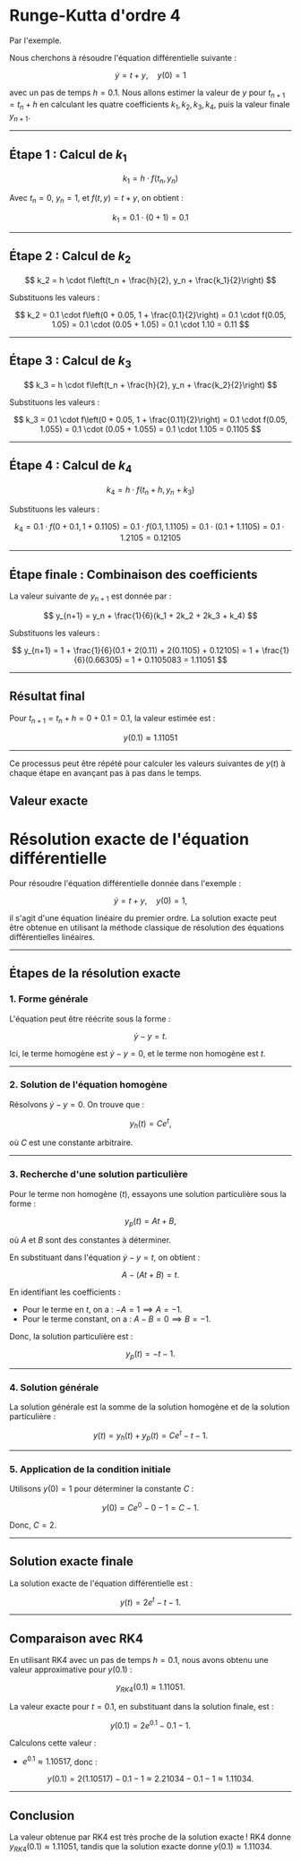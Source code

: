 # Runge-Kutta d'ordre 4

Par l'exemple.

Nous cherchons à résoudre l'équation différentielle suivante :

$$
\dot{y} = t + y, \quad y(0) = 1
$$

avec un pas de temps $h = 0.1$. Nous allons estimer la valeur de $y$ pour $t_{n+1} = t_n + h$ en calculant les quatre coefficients $k_1, k_2, k_3, k_4$, puis la valeur finale $y_{n+1}$.

---

## Étape 1 : Calcul de $k_1$

$$
k_1 = h \cdot f(t_n, y_n)
$$

Avec $t_n = 0$, $y_n = 1$, et $f(t, y) = t + y$, on obtient :

$$
k_1 = 0.1 \cdot (0 + 1) = 0.1
$$

---

## Étape 2 : Calcul de $k_2$

$$
k_2 = h \cdot f\left(t_n + \frac{h}{2}, y_n + \frac{k_1}{2}\right)
$$

Substituons les valeurs :

$$
k_2 = 0.1 \cdot f\left(0 + 0.05, 1 + \frac{0.1}{2}\right)
= 0.1 \cdot f(0.05, 1.05)
= 0.1 \cdot (0.05 + 1.05)
= 0.1 \cdot 1.10
= 0.11
$$

---

## Étape 3 : Calcul de $k_3$

$$
k_3 = h \cdot f\left(t_n + \frac{h}{2}, y_n + \frac{k_2}{2}\right)
$$

Substituons les valeurs :

$$
k_3 = 0.1 \cdot f\left(0 + 0.05, 1 + \frac{0.11}{2}\right)
= 0.1 \cdot f(0.05, 1.055)
= 0.1 \cdot (0.05 + 1.055)
= 0.1 \cdot 1.105
= 0.1105
$$

---

## Étape 4 : Calcul de $k_4$

$$
k_4 = h \cdot f(t_n + h, y_n + k_3)
$$

Substituons les valeurs :

$$
k_4 = 0.1 \cdot f(0 + 0.1, 1 + 0.1105)
= 0.1 \cdot f(0.1, 1.1105)
= 0.1 \cdot (0.1 + 1.1105)
= 0.1 \cdot 1.2105
= 0.12105
$$

---

## Étape finale : Combinaison des coefficients

La valeur suivante de $y_{n+1}$ est donnée par :

$$
y_{n+1} = y_n + \frac{1}{6}(k_1 + 2k_2 + 2k_3 + k_4)
$$

Substituons les valeurs :

$$
y_{n+1} = 1 + \frac{1}{6}(0.1 + 2(0.11) + 2(0.1105) + 0.12105)
= 1 + \frac{1}{6}(0.66305)
= 1 + 0.1105083
= 1.11051
$$

---

## Résultat final

Pour $t_{n+1} = t_n + h = 0 + 0.1 = 0.1$, la valeur estimée est :

$$
y(0.1) \approx 1.11051
$$

---

Ce processus peut être répété pour calculer les valeurs suivantes de $y(t)$ à chaque étape en avançant pas à pas dans le temps.

## Valeur exacte

# Résolution exacte de l'équation différentielle

Pour résoudre l'équation différentielle donnée dans l'exemple :

$$
\dot{y} = t + y, \quad y(0) = 1,
$$

il s'agit d'une équation linéaire du premier ordre. La solution exacte peut être obtenue en utilisant la méthode classique de résolution des équations différentielles linéaires.

---

## Étapes de la résolution exacte

### 1. Forme générale
L'équation peut être réécrite sous la forme :

$$
\dot{y} - y = t.
$$

Ici, le terme homogène est $\dot{y} - y = 0$, et le terme non homogène est $t$.

---

### 2. Solution de l'équation homogène
Résolvons $\dot{y} - y = 0$. On trouve que :

$$
y_h(t) = Ce^t,
$$

où $C$ est une constante arbitraire.

---

### 3. Recherche d'une solution particulière
Pour le terme non homogène ($t$), essayons une solution particulière sous la forme :

$$
y_p(t) = At + B,
$$

où $A$ et $B$ sont des constantes à déterminer.

En substituant dans l'équation $\dot{y} - y = t$, on obtient :

$$
A - (At + B) = t.
$$

En identifiant les coefficients :
- Pour le terme en $t$, on a : $-A = 1 \implies A = -1$.
- Pour le terme constant, on a : $A - B = 0 \implies B = -1$.

Donc, la solution particulière est :

$$
y_p(t) = -t - 1.
$$

---

### 4. Solution générale
La solution générale est la somme de la solution homogène et de la solution particulière :

$$
y(t) = y_h(t) + y_p(t) = Ce^t - t - 1.
$$

---

### 5. Application de la condition initiale
Utilisons $y(0) = 1$ pour déterminer la constante $C$ :

$$
y(0) = Ce^0 - 0 - 1 = C - 1.
$$

Donc, $C = 2$.

---

## Solution exacte finale

La solution exacte de l'équation différentielle est :

$$
y(t) = 2e^t - t - 1.
$$

---

## Comparaison avec RK4

En utilisant RK4 avec un pas de temps $h = 0.1$, nous avons obtenu une valeur approximative pour $y(0.1)$ : 

$$
y_{RK4}(0.1) \approx 1.11051.
$$

La valeur exacte pour $t = 0.1$, en substituant dans la solution finale, est :

$$
y(0.1) = 2e^{0.1} - 0.1 - 1.
$$

Calculons cette valeur :

- $e^{0.1} \approx 1.10517$, donc :
  
$$
y(0.1) = 2(1.10517) - 0.1 - 1 \approx 2.21034 - 0.1 - 1 \approx 1.11034.
$$

---

## Conclusion

La valeur obtenue par RK4 est très proche de la solution exacte ! RK4 donne $y_{RK4}(0.1) \approx 1.11051$, tandis que la solution exacte donne $y(0.1) \approx 1.11034$.

